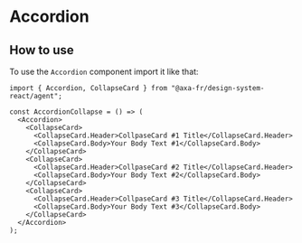 
<Meta of={AccordionStories} name="Accordion" />

# Accordion

## How to use

To use the `Accordion` component import it like that:

```tsx
import { Accordion, CollapseCard } from "@axa-fr/design-system-react/agent";

const AccordionCollapse = () => (
  <Accordion>
    <CollapseCard>
      <CollapseCard.Header>CollpaseCard #1 Title</CollapseCard.Header>
      <CollapseCard.Body>Your Body Text #1</CollapseCard.Body>
    </CollapseCard>
    <CollapseCard>
      <CollapseCard.Header>CollpaseCard #2 Title</CollapseCard.Header>
      <CollapseCard.Body>Your Body Text #2</CollapseCard.Body>
    </CollapseCard>
    <CollapseCard>
      <CollapseCard.Header>CollpaseCard #3 Title</CollapseCard.Header>
      <CollapseCard.Body>Your Body Text #3</CollapseCard.Body>
    </CollapseCard>
  </Accordion>
);
```

<Canvas of={AccordionStories.AccordionStory} />
